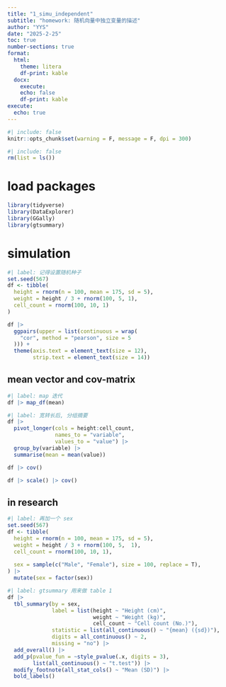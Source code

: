 ```yaml
---
title: "1_simu_independent"
subtitle: "homework: 随机向量中独立变量的描述"
author: "YYS"
date: "2025-2-25"
toc: true
number-sections: true
format:
  html:
    theme: litera
    df-print: kable
  docx: 
    execute:
    echo: false
    df-print: kable
execute: 
  echo: true
---
```


```r
#| include: false
knitr::opts_chunk$set(warning = F, message = F, dpi = 300)
```

```r
#| include: false
rm(list = ls())
```

# load packages

```r
library(tidyverse)
library(DataExplorer)
library(GGally)
library(gtsummary)
```

# simulation

```r
#| label: 记得设置随机种子
set.seed(567)
df <- tibble(
  height = rnorm(n = 100, mean = 175, sd = 5),
  weight = height / 3 + rnorm(100, 5, 1),
  cell_count = rnorm(100, 10, 1)
)
```

```r
df |>
  ggpairs(upper = list(continuous = wrap(
    "cor", method = "pearson", size = 5
  ))) +
  theme(axis.text = element_text(size = 12),
        strip.text = element_text(size = 14)) 
```


## mean vector and cov-matrix


```r
#| label: map 迭代
df |> map_df(mean)
```


```r
#| label: 宽转长后, 分组摘要
df |> 
  pivot_longer(cols = height:cell_count, 
               names_to = "variable", 
               values_to = "value") |> 
  group_by(variable) |> 
  summarise(mean = mean(value))
```


```r
df |> cov()
```

```r
df |> scale() |> cov()
```


## in research

```r
#| label: 再加一个 sex
set.seed(567)
df <- tibble(
  height = rnorm(n = 100, mean = 175, sd = 5),
  weight = height / 3 + rnorm(100, 5,  1),
  cell_count = rnorm(100, 10, 1), 
  
  sex = sample(c("Male", "Female"), size = 100, replace = T),
) |> 
  mutate(sex = factor(sex))
```


```r
#| label: gtsummary 用来做 table 1
df |> 
  tbl_summary(by = sex, 
              label = list(height ~ "Height (cm)",
                           weight ~ "Weight (kg)", 
                           cell_count ~ "Cell count (No.)"),
              statistic = list(all_continuous() ~ "{mean} ({sd})"),
              digits = all_continuous() ~ 2,
              missing = "no") |> 
  add_overall() |> 
  add_p(pvalue_fun = ~style_pvalue(.x, digits = 3),
        list(all_continuous() ~ "t.test")) |> 
  modify_footnote(all_stat_cols() ~ "Mean (SD)") |> 
  bold_labels() 
```
